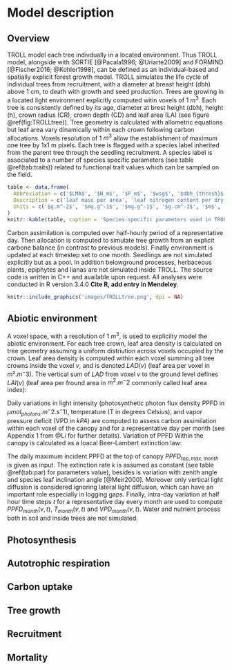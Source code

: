 # Model description

## Overview

TROLL model each tree indivdually in a located environment. Thus TROLL model, alongside with SORTIE  [@Pacala1996; @Uriarte2009] and FORMIND [@Fischer2016; @Kohler1998], can be defined as an individual-based and spatially explicit forest growth model. TROLL simulates the life cycle of individual trees from recruitment, with a diameter at breast height (dbh) above 1 cm, to death with growth and seed production. Trees are growing in a located light environment explicitly computed witin voxels of 1 $m^3$. Each tree is consistently defined by its age, diameter at brest height (dbh), height (h), crown radius (CR), crown depth (CD) and leaf area (LA) (see figure \@ref(fig:TROLLtree)). Tree geometry is calculated with allometric equations but leaf area vary dinamically within each crown following carbon allocations. Voxels resolution of 1 $m^3$ allow the establishment of maximum one tree by 1x1 m pixels. Each tree is flagged with a species label inherited from the parent tree through the seedling recruitment. A species label is associated to a number of species specific parameters (see table \@ref(tab:traits)) related to functional trait values which can be sampled on the field.

```r
table <- data.frame(
  Abbreviation = c('$LMA$', '$N_m$', '$P_m$', '$wsg$', '$dbh_{thresh}$', '$h_{lim}$', '$a_h$'),
  Description = c('leaf mass per area', 'leaf nitrogen content per dry mass', 'leaf phosphorous content per dry mass', 'wood specific gravity', 'diameter at breasth height threshold', 'asymptotic height', 'parameter of the tree-height-dbh allometry'),
  Units = c('$g.m^-2$', '$mg.g^-1$', '$mg.g^-1$', '$g.cm^-3$', '$m$', '$m$', '$m$')
)
knitr::kable(table, caption = 'Species-specific parameters used in TROLL from @Li. Data originates from the BRIDGE [@Baraloto2010] and TRY [@Kattge2011] datasets.')
```

Carbon assimilation is computed over half-hourly period of a representative day. Then allocation is computed to simulate tree growth from an explicit carbone balance (in contrast to previous models). Finally environment is updated at each timestep set to one month. Seedlings are not simulated explicitly but as a pool. In addition belowground processes, herbaceous plants, epiphytes and lianas are not simulated inside TROLL. The source code is written in C++ and available upon request. All analyses were conducted in R version 3.4.0 **Cite R, add entry in Mendeley**.

```r
knitr::include_graphics('images/TROLLtree.png', dpi = NA)
```

## Abiotic environment

A voxel space, with a resolution of 1 $m^3$, is used to explicilty model the abiotic environment. For each tree crown, leaf area density is calculated on tree geometry assuming a uniform distriution across voxels occupied by the crown. Leaf area density is computed within each voxel summing all tree crowns inside the voxel $v$, and is denoted $LAD(v)$ (leaf area per voxel in $m².m^-3$). The vertical sum of $LAD$ from voxel $v$ to the ground level defines $LAI(v)$ (leaf area per fround area in $m^2.m^-2$ commonly called leaf area index):

\begin{equation}
  LAI(v) = \sum _{v'=v} ^\infty LAD(v') 
  (\#eq:LAI)
\end{equation}

Daily variations in light intensity (photosynthetic photon flux density PPFD in $\mu mol_{photons}.m^-2.s^-1$), temperature (T in degrees Celsius), and vapor pressure deficit (VPD in $kPA$) are computed to assess carbon assimilation within each voxel of the canopy and for a representative day per month (see Appendix 1 from @Li for further details). Variation of PPFD Within the canopy is calculated as a loacal Beer-Lambert extinction law:

\begin{equation}
  PPFD_{max,month}(v) = PPFD_{top,max,month}*e^{-k*LAI(v)}
  (\#eq:PPFD)
\end{equation}

The daily maximum incident PPFD at the top of canopy $PPFD_{top,max,month}$ is given as input. The extinction rate $k$ is assumed as constant (see table \@ref(tab:par) for parameters value), besides is variation with zenith angle and species leaf inclination angle [@Meir2000]. Moreover only vertical light diffusion is considered ignoring lateral light diffusion, which can have an important role especially in logging gaps. Finally, intra-day variation at half hour time steps $t$ for a representative day every month are used to compute $PPFD_{month}(v,t)$, $T_{month}(v,t)$ and $VPD_{month}(v,t)$. Water and nutrient process both in soil and inside trees are not simulated.

## Photosynthesis

## Autotrophic respiration

## Carbon uptake

## Tree growth

## Recruitment

## Mortality
